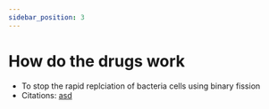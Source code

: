 ```yaml
---
sidebar_position: 3
---
```

# How do the drugs work 
- To stop the rapid replciation of bacteria cells using binary fission
- Citations: [asd](https://www.britannica.com/science/bacteria/Evolution-of-bacteria)